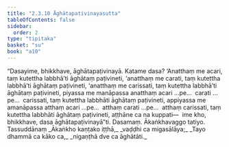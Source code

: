 ```yaml
---
title: "2.3.10 Āghātapaṭivinayasutta"
tableOfContents: false
sidebar:
  order: 2
type: "tipitaka"
basket: "su"
book: "a10"
---
```



<DynamicBreadcrumb />

<Division number="80" book="a10" bookNo="17" page="376">

<Paragraph number="605" book="a10">
“Dasayime, bhikkhave, āghātapaṭivinayā. Katame dasa? ‘Anatthaṃ me acari, taṃ kutettha labbhā’ti āghātaṃ paṭivineti, ‘anatthaṃ me carati, taṃ kutettha labbhā’ti āghātaṃ paṭivineti, ‘anatthaṃ me carissati, taṃ kutettha labbhā’ti āghātaṃ paṭivineti, piyassa me manāpassa anatthaṃ acari …pe…  carati …pe…  carissati, taṃ kutettha labbhāti āghātaṃ paṭivineti, appiyassa me amanāpassa atthaṃ acari …pe…  atthaṃ carati …pe…  atthaṃ carissati, taṃ kutettha labbhāti āghātaṃ paṭivineti, aṭṭhāne ca na kuppati—  ime kho, bhikkhave, dasa āghātapaṭivinayā”ti.

</Paragraph>
</Division>

<Paragraph number="606" type="center" book="a10">
Dasamaṃ.



</Paragraph>

<Paragraph number="607" type="center" book="a10">
Ākaṅkhavaggo tatiyo.



</Paragraph>

<Paragraph number="608" type="center" book="a10">
Tassuddānaṃ


</Paragraph>

<Paragraph number="609" type="verses" book="a10">
_Ākaṅkho kaṇṭako iṭṭhā,_  
_vaḍḍhi ca migasālāya;_  
_Tayo dhammā ca kāko ca,_  
_nigaṇṭhā dve ca āghātāti._
</Paragraph>